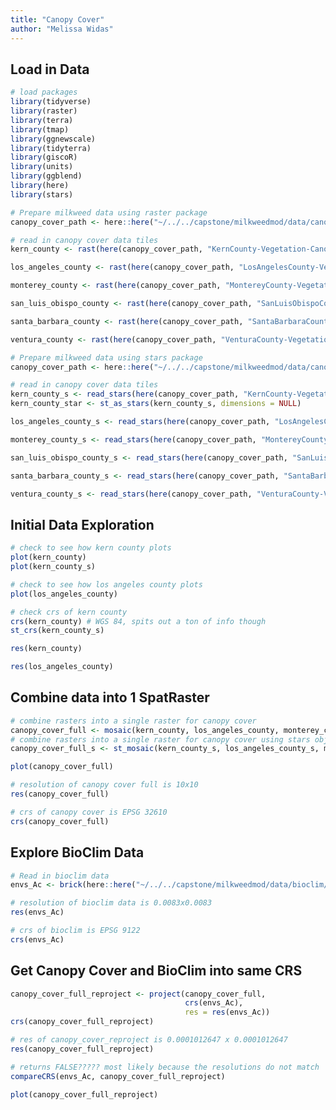 ```yaml
---
title: "Canopy Cover"
author: "Melissa Widas"
---
```


## Load in Data
```r
# load packages
library(tidyverse)
library(raster)
library(terra)
library(tmap)
library(ggnewscale)
library(tidyterra)
library(giscoR)
library(units)
library(ggblend)
library(here)
library(stars)
```

```r
# Prepare milkweed data using raster package
canopy_cover_path <- here::here("~/../../capstone/milkweedmod/data/canopy_cover/")

# read in canopy cover data tiles
kern_county <- rast(here(canopy_cover_path, "KernCounty-Vegetation-CanopyCover-2020-Summer-00010m.tif"))

los_angeles_county <- rast(here(canopy_cover_path, "LosAngelesCounty-Vegetation-CanopyCover-2020-Summer-00010m.tif"))

monterey_county <- rast(here(canopy_cover_path, "MontereyCounty-Vegetation-CanopyCover-2020-Summer-00010m.tif"))

san_luis_obispo_county <- rast(here(canopy_cover_path, "SanLuisObispoCounty-Vegetation-CanopyCover-2020-Summer-00010m.tif"))

santa_barbara_county <- rast(here(canopy_cover_path, "SantaBarbaraCounty-Vegetation-CanopyCover-2020-Summer-00010m.tif"))

ventura_county <- rast(here(canopy_cover_path, "VenturaCounty-Vegetation-CanopyCover-2020-Summer-00010m.tif"))
```

```r
# Prepare milkweed data using stars package
canopy_cover_path <- here::here("~/../../capstone/milkweedmod/data/canopy_cover/")

# read in canopy cover data tiles
kern_county_s <- read_stars(here(canopy_cover_path, "KernCounty-Vegetation-CanopyCover-2020-Summer-00010m.tif"))
kern_county_star <- st_as_stars(kern_county_s, dimensions = NULL)

los_angeles_county_s <- read_stars(here(canopy_cover_path, "LosAngelesCounty-Vegetation-CanopyCover-2020-Summer-00010m.tif"))

monterey_county_s <- read_stars(here(canopy_cover_path, "MontereyCounty-Vegetation-CanopyCover-2020-Summer-00010m.tif"))

san_luis_obispo_county_s <- read_stars(here(canopy_cover_path, "SanLuisObispoCounty-Vegetation-CanopyCover-2020-Summer-00010m.tif"))

santa_barbara_county_s <- read_stars(here(canopy_cover_path, "SantaBarbaraCounty-Vegetation-CanopyCover-2020-Summer-00010m.tif"))

ventura_county_s <- read_stars(here(canopy_cover_path, "VenturaCounty-Vegetation-CanopyCover-2020-Summer-00010m.tif"))
```

## Initial Data Exploration
```r
# check to see how kern county plots
plot(kern_county)
plot(kern_county_s)
```

```r
# check to see how los angeles county plots
plot(los_angeles_county)
```
```r
# check crs of kern county
crs(kern_county) # WGS 84, spits out a ton of info though
st_crs(kern_county_s)
```


```r
res(kern_county)
```

```r
res(los_angeles_county)
```

## Combine data into 1 SpatRaster
```r
# combine rasters into a single raster for canopy cover
canopy_cover_full <- mosaic(kern_county, los_angeles_county, monterey_county, san_luis_obispo_county, santa_barbara_county, ventura_county)
# combine rasters into a single raster for canopy cover using stars objects
canopy_cover_full_s <- st_mosaic(kern_county_s, los_angeles_county_s, monterey_county_s, san_luis_obispo_county_s, santa_barbara_county_s, ventura_county_s)
```

```r
plot(canopy_cover_full)
```

```r
# resolution of canopy cover full is 10x10
res(canopy_cover_full)

# crs of canopy cover is EPSG 32610
crs(canopy_cover_full)
```


## Explore BioClim Data
```r
# Read in bioclim data
envs_Ac <- brick(here::here("~/../../capstone/milkweedmod/data/bioclim/wallace_bioclim.tif"))

# resolution of bioclim data is 0.0083x0.0083
res(envs_Ac)

# crs of bioclim is EPSG 9122
crs(envs_Ac)
```

## Get Canopy Cover and BioClim into same CRS
```r
canopy_cover_full_reproject <- project(canopy_cover_full,
                                       crs(envs_Ac),
                                       res = res(envs_Ac))
crs(canopy_cover_full_reproject)

# res of canopy_cover_reproject is 0.0001012647 x 0.0001012647
res(canopy_cover_full_reproject)

# returns FALSE????? most likely because the resolutions do not match
compareCRS(envs_Ac, canopy_cover_full_reproject)
```

```r
plot(canopy_cover_full_reproject)
```







